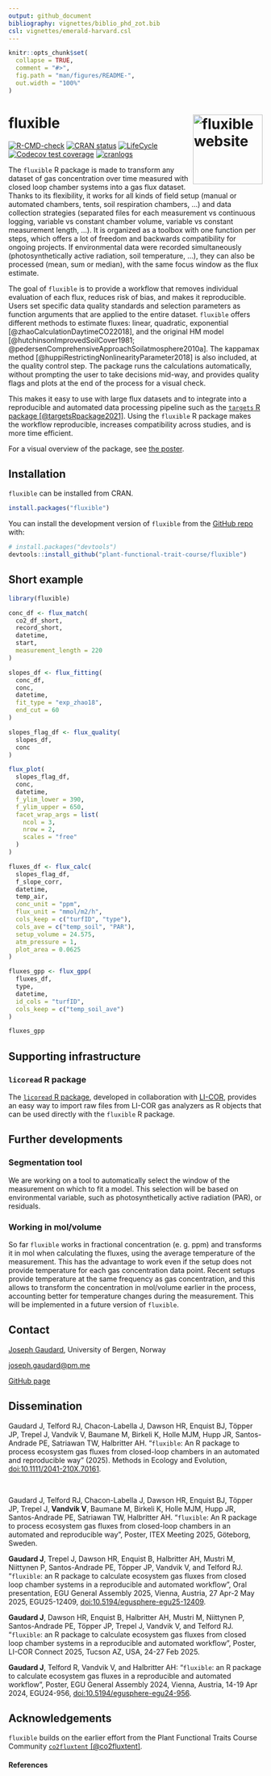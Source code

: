 ```yaml
---
output: github_document
bibliography: vignettes/biblio_phd_zot.bib
csl: vignettes/emerald-harvard.csl
---
```


<!-- README.md is generated from README.Rmd. Please edit that file -->

```r
knitr::opts_chunk$set(
  collapse = TRUE,
  comment = "#>",
  fig.path = "man/figures/README-",
  out.width = "100%"
)
```

<!-- # `fluxible` -->
# fluxible <a href="https://plant-functional-trait-course.github.io/fluxible/index.html"><img src="man/figures/logo.png" align="right" height="138" alt="fluxible website" /></a>

<!-- badges: start -->
[![R-CMD-check](https://github.com/Plant-Functional-Trait-Course/fluxible/actions/workflows/R-CMD-check.yaml/badge.svg)](https://github.com/Plant-Functional-Trait-Course/fluxible/actions/workflows/R-CMD-check.yaml)
[![CRAN status](https://www.r-pkg.org/badges/version/fluxible)](https://CRAN.R-project.org/package=fluxible)
[![LifeCycle](https://img.shields.io/badge/lifecycle-stable-green)](https://lifecycle.r-lib.org/articles/stages.html#stable)
[![Codecov test coverage](https://codecov.io/gh/Plant-Functional-Trait-Course/fluxible/graph/badge.svg)](https://app.codecov.io/gh/Plant-Functional-Trait-Course/fluxible)
[![cranlogs](https://cranlogs.r-pkg.org/badges/fluxible)](https://cran.r-project.org/package=fluxible)
<!-- badges: end -->

The `fluxible` R package is made to transform any dataset of gas concentration over time measured with closed loop chamber systems into a gas flux dataset.
<!-- It was originally made to be used with a closed loop chamber system connected to a gas analyzer. -->
Thanks to its flexibility, it works for all kinds of field setup (manual or automated chambers, tents, soil respiration chambers, ...) and data collection strategies (separated files for each measurement vs continuous logging, variable vs constant chamber volume, variable vs constant measurement length, ...).
It is organized as a toolbox with one function per steps, which offers a lot of freedom and backwards compatibility for ongoing projects.
If environmental data were recorded simultaneously (photosynthetically active radiation, soil temperature, ...), they can also be processed (mean, sum or median), with the same focus window as the flux estimate.

The goal of `fluxible` is to provide a workflow that removes individual evaluation of each flux, reduces risk of bias, and makes it reproducible.
Users set specific data quality standards and selection parameters as function arguments that are applied to the entire dataset.
`fluxible` offers different methods to estimate fluxes: linear, quadratic, exponential [@zhaoCalculationDaytimeCO22018], and the original HM model [@hutchinsonImprovedSoilCover1981; @pedersenComprehensiveApproachSoilatmosphere2010a].
The kappamax method [@huppiRestrictingNonlinearityParameter2018] is also included, at the quality control step.
The package runs the calculations automatically, without prompting the user to take decisions mid-way, and provides quality flags and plots at the end of the process for a visual check.

This makes it easy to use with large flux datasets and to integrate into a reproducible and automated data processing pipeline such as the [`targets` R package [@targetsRpackage2021]](https://books.ropensci.org/targets/).
Using the `fluxible` R package makes the workflow reproducible, increases compatibility across studies, and is more time efficient.

For a visual overview of the package, see [the poster](https://raw.githubusercontent.com/Plant-Functional-Trait-Course/fluxible/refs/heads/main/dissemination/poster_fluxible.pdf).

## Installation

`fluxible` can be installed from CRAN.

``` r
install.packages("fluxible")
```


You can install the development version of `fluxible` from the [GitHub repo](https://github.com/Plant-Functional-Trait-Course/fluxible) with:

``` r
# install.packages("devtools")
devtools::install_github("plant-functional-trait-course/fluxible")
```

## Short example
```r
library(fluxible)

conc_df <- flux_match(
  co2_df_short,
  record_short,
  datetime,
  start,
  measurement_length = 220
)

slopes_df <- flux_fitting(
  conc_df,
  conc,
  datetime,
  fit_type = "exp_zhao18",
  end_cut = 60
)

slopes_flag_df <- flux_quality(
  slopes_df,
  conc
)

flux_plot(
  slopes_flag_df,
  conc,
  datetime,
  f_ylim_lower = 390,
  f_ylim_upper = 650,
  facet_wrap_args = list(
    ncol = 3,
    nrow = 2,
    scales = "free"
  )
)

fluxes_df <- flux_calc(
  slopes_flag_df,
  f_slope_corr,
  datetime,
  temp_air,
  conc_unit = "ppm",
  flux_unit = "mmol/m2/h",
  cols_keep = c("turfID", "type"),
  cols_ave = c("temp_soil", "PAR"),
  setup_volume = 24.575,
  atm_pressure = 1,
  plot_area = 0.0625
)

fluxes_gpp <- flux_gpp(
  fluxes_df,
  type,
  datetime,
  id_cols = "turfID",
  cols_keep = c("temp_soil_ave")
)

fluxes_gpp
```

## Supporting infrastructure

### `licoread` R package

The [`licoread` R package](https://jogaudard.github.io/licoread/index.html), developed in collaboration with [LI-COR](https://www.licor.com/), provides an easy way to import raw files from LI-COR gas analyzers as R objects that can be used directly with the `fluxible` R package.

## Further developments

### Segmentation tool
We are working on a tool to automatically select the window of the measurement on which to fit a model.
This selection will be based on environmental variable, such as photosynthetically active radiation (PAR), or residuals.

### Working in mol/volume

So far `fluxible` works in fractional concentration (e. g. ppm) and transforms it in mol when calculating the fluxes, using the average temperature of the measurement.
This has the advantage to work even if the setup does not provide temperature for each gas concentration data point.
Recent setups provide temperature at the same frequency as gas concentration, and this allows to transform the concentration in mol/volume earlier in the process, accounting better for temperature changes during the measurement.
This will be implemented in a future version of `fluxible`.

<!-- ### More fits
As we want fluxible to fit the use of as many projects as possible, more fitting expressions will be included in the flux_fitting function.
Feel welcome to get in touch if you wish to include yours in fluxible. -->

## Contact
[Joseph Gaudard](https://jogaudard.github.io/CV_jgaudard/), University of Bergen, Norway

[joseph.gaudard@pm.me](mailto:joseph.gaudard@pm.me)

[GitHub page](https://github.com/jogaudard)

## Dissemination

<!-- If you are running a course and want to talk about `fluxible`, feel free to use this [two-slides presentation](https://raw.githubusercontent.com/Plant-Functional-Trait-Course/fluxible/refs/heads/main/dissemination/fluxible_jgaudard_short.pdf). -->
<!-- Of course, you can always reach out if you wish to have more material. -->

<!-- `fluxible` is described in an application paper published in *Methods in Ecology and Evolution*: [doi:10.1111/2041-210X.70161](https://doi.org/10.1111/2041-210X.70161). -->
Gaudard J, Telford RJ, Chacon-Labella J, Dawson HR, Enquist BJ, Töpper JP, Trepel J, Vandvik V, Baumane M, Birkeli K, Holle MJM, Hupp JR, Santos-Andrade PE, Satriawan TW, Halbritter AH. "`fluxible`: An R package to process ecosystem gas fluxes from closed-loop chambers in an automated and reproducible way" (2025). Methods in Ecology and Evolution, [doi:10.1111/2041-210X.70161](https://doi.org/10.1111/2041-210X.70161).

<br>

Gaudard J, Telford RJ, Chacon-Labella J, Dawson HR, Enquist BJ, Töpper JP, Trepel J, **Vandvik V**, Baumane M, Birkeli K, Holle MJM, Hupp JR, Santos-Andrade PE, Satriawan TW, Halbritter AH. "`fluxible`: An R package to process ecosystem gas fluxes from closed-loop chambers in an automated and reproducible way", Poster, ITEX Meeting 2025, Göteborg, Sweden.


<!-- Gaudard J, Chacon-Labella J, Dawson HR, Enquist B, Telford RJ, Töpper JP, Trepel J, Vandvik V, Baumane M, Birkeli K, Holle MJM, Hupp JR, Santos-Andrade PE, Satriawan TW, Halbritter AH. “`fluxible`: an R package to process ecosystem gas fluxes from closed-loop chambers in an automated and reproducible way.” Authorea Preprints. [doi:10.22541/au.175071021.14153294/v1](https://doi.org/10.22541/au.175071021.14153294/v1), 2025. -->

**Gaudard J**, Trepel J, Dawson HR, Enquist B, Halbritter AH, Mustri M, Niittynen P, Santos-Andrade PE, Töpper JP, Vandvik V, and Telford RJ. "`fluxible`: an R package to calculate ecosystem gas fluxes from closed loop chamber systems in a reproducible and automated workflow", Oral presentation, EGU General Assembly 2025, Vienna, Austria, 27 Apr-2 May 2025, EGU25-12409, [doi:10.5194/egusphere-egu25-12409](https://doi.org/10.5194/egusphere-egu25-12409).
<!-- ([slides](https://raw.githubusercontent.com/Plant-Functional-Trait-Course/fluxible/refs/heads/main/dissemination/fluxible_jgaudard_EGU25.pdf)) -->

**Gaudard J**, Dawson HR, Enquist B, Halbritter AH, Mustri M, Niittynen P, Santos-Andrade PE, Töpper JP, Trepel J, Vandvik V, and Telford RJ. "`fluxible`: an R package to calculate ecosystem gas fluxes from closed loop chamber systems in a reproducible and automated workflow", Poster, LI-COR Connect 2025, Tucson AZ, USA, 24-27 Feb 2025.

**Gaudard J**, Telford R, Vandvik V, and Halbritter AH: "`fluxible`: an R package to calculate ecosystem gas fluxes in a reproducible and automated workflow", Poster, EGU General Assembly 2024, Vienna, Austria, 14-19 Apr 2024, EGU24-956, [doi:10.5194/egusphere-egu24-956](https://doi.org/10.5194/egusphere-egu24-956).
<!-- ([poster](https://raw.githubusercontent.com/Plant-Functional-Trait-Course/fluxible/refs/heads/main/dissemination/poster_fluxible.pdf)) -->

<!-- [Direct link to the poster](https://github.com/Plant-Functional-Trait-Course/fluxible/blob/main/dissemination/poster_EGU24_jgaudard.pdf) -->

<!-- [Link to the abstract](https://meetingorganizer.copernicus.org/EGU24/EGU24-956.html) -->


## Acknowledgements

`fluxible` builds on the earlier effort from the Plant Functional Traits Course Community [`co2fluxtent` [@co2fluxtent]](https://github.com/PaulESantos/co2fluxtent).

#### References
